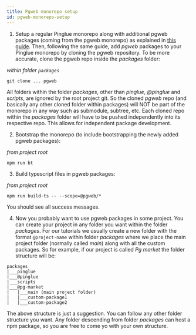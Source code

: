 ```yaml
---
title: Pgweb monorepo setup
id: pgweb-monorepo-setup
---
```

1. Setup a regular Pinglue monorepo along with additional pgweb packages (coming from the pgweb monorepo) as explained in [this guide](id:monorepo-setup). Then, following the same guide, add *pgweb* packages to your Pinglue monorepo by cloning the pgweb repository. To be more accurate, clone the pgweb repo inside the *packages* folder:

*within folder `packages`*
```shell
git clone ... pgweb
```

<Recall>All folders within the folder *packages*, other than *pinglue*, *@pinglue* and *scripts*, are ignored by the root project git. So the cloned *pgweb* repo (and basically any other cloned folder within packages) will NOT be part of the monorepo in any way such as submodule, subtree, etc. Each cloned repo within the *packages* folder will have to be pushed independently into its respective repo. This allows for independent package development. </Recall>

2. Bootstrap the monorepo (to include bootstrapping the newly added pgweb packages):

*from project root*
```
npm run bt
```

3. Build typescript files in pgweb packages:

*from project root*
```
npm run build-ts -- --scope=@pgweb/* 
```

You should see all success messages.

4. Now you probably want to use pgweb packages in some project. You can create your project in any folder you want within the folder *packages*. For our tutorials we usually create a new folder with the format `@project-name` within folder *packages* where we place the main project folder (normally called *main*) along with all the custom packages. So for example, if our project is called *Pg market* the folder structure will be:

```
packages
|___pinglue
|___@pinglue
|___scripts
|___@pg-market
|   |___main (main project folder)
|   |___custom-package1
|   |___custom-package2
```

<Note>The above structure is just a suggestion. You can follow any other folder structure you want. Any folder descending from folder *packages* can host a npm package, so you are free to come yo with your own structure. </Note>

